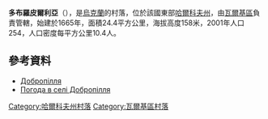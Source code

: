 {{coord|49|57|45|N|35|42|50|E|scale:100000_region:UA|display=title}}

'''多布羅皮爾利亞'''（{{lang-uk|Добропілля}}），是[[烏克蘭|烏克蘭]]的村落，位於該國東部[[哈爾科夫州|哈爾科夫州]]，由[[瓦爾基區|瓦爾基區]]負責管轄，始建於1665年，面積24.4平方公里，海拔高度158米，2001年人口254，人口密度每平方公里10.4人。

==參考資料==
* [http://w1.c1.rada.gov.ua/pls/z7502/A005?rdat1=05.09.2011&rf7571=32512 Добропілля]{{dead link|date=2017年12月 |bot=InternetArchiveBot |fix-attempted=yes }}
* [http://weather.in.ua/ua/har'kovskaja/6980 Погода в селі Добропілля]{{Wayback|url=http://weather.in.ua/ua/har%27kovskaja/6980 |date=20160323030151 }}

{{DEFAULTSORT:Добропілля}}
[[Category:哈爾科夫州村落|Category:哈爾科夫州村落]]
[[Category:瓦爾基區村落|Category:瓦爾基區村落]]


{{Kharkiv-geo-stub}}